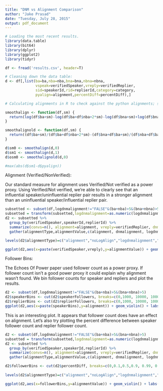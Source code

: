 ```yaml
---
title: "DNM vs Alignment Comparison"
author: "Jake Prasad"
date: "Tuesday, July 28, 2015"
output: pdf_document
---
```




```r
# Loading the most recent results.
library(data.table)
library(bit64)
library(dplyr)
library(ggplot2)
library(tidyr)

df <- fread('results.csv', header=T)
```



```r
# Cleaning down the data table:
d <- df[,list(ba=ba,nba=nba,bna=bna,nbna=nbna,
              vspeak=verifiedSpeaker,vreply=verifiedReplier,
              sid=speakerId,rid=replierId,category=category,
              pyalign=alignment,percentDiff=percentDiff),]

```


```r
# Calculating alignments in R to check against the python alignments; stop if the summary has a max absolute difference greater than 1e-05

smoothalign <- function(df,sm) {
  return(log(df$ba+sm)-log(df$ba+df$nba+2*sm)-log(df$bna+sm)+log(df$bna+df$nbna+2*sm))
} 

smoothalignold <- function(df,sm) {
  return((df$ba+sm)/(df$ba+df$nba+2*sm)-(df$bna+df$ba+sm)/(df$nba+df$ba+df$bna+df$nbna+2*sm))
}

d$sm0 <- smoothalign(d,0)
d$sm1 <- smoothalign(d,1)
d$osm0 <- smoothalignold(d,0)

#max(abs(d$sm1-d$pyalign))

```

Alignment (Verified/NonVerified):

Our standard measure for alignment uses Verified/Not verified as a power proxy. Using Verified/Not verified, we're able to clearly see that an influential speaker/uninfluential replier pair results in a stronger alignment than an uninfluential speaker/influential replier pair.

```r
subsetted <- subset(df,logdnmalignment!="FALSE"&(ba+nba)>5&(bna+nbna)>5)
subsetted = transform(subsetted,logdnmalignment=as.numeric(logdnmalignment))
d2 <- subsetted %>%
  group_by(verifiedSpeaker,speakerId,replierId) %>%
  summarize(convs=n(), alignment=alignment, vreply=verifiedReplier, dnmalignment=dnmalignment, noLogAlign=noLogAlign, logdnmalignment=logdnmalignment) %>%
  gather(alignmentType,alignmentValue,c(alignment, dnmalignment, logdnmalignment, noLogAlign))

levels(d2$alignmentType)=c("alignment","noLogAlign","logdnmalignment","dnmalignment")

ggplot(d2,aes(x=paste(verifiedSpeaker,vreply),y=alignmentValue)) + geom_violin() + labs(title="Log-Comparison of Different Alignment Formulas",x="Speaker verified?",y="Alignment") + facet_wrap(~ alignmentType, scales = "free") + stat_summary(geom="point",fun.y="mean")

```
Follower Bins:

The Echoes Of Power paper used follower count as a power proxy. If follower count isn't a good power proxy it could explain why alignment wasn't found. We bin follower counts for speaker and repliers and plot the results.

```r
d2 <- subset(df,logdnmalignment!="FALSE"&(ba+nba)>5&(bna+nbna)>5)
d2$speakerBins <- cut(d2$speakerFollowers, breaks=c(0,1000, 10000, 100000, 100000000), labels=c("Speaker Count < 10^3", "Speaker Count < 10^4", "Speaker Count < 10^5", "Speaker Count > 10^5"))
d2$replierBins <- cut(d2$replierFollowers, breaks=c(0,1000, 10000, 100000, 100000000), labels=c("< 10^3", "< 10^4", "< 10^5", "> 10^5"))
ggplot(d2,aes(x=paste(speakerBins),y=alignment)) + geom_violin() + labs(font=10, title="Speaker/Replier Follower Count (Absolute values)",x="Replier Follower Count",y="Alignment") + facet_wrap(~ replierBins) + geom_boxplot(width=.1) 


```

This is an interesting plot. It appears that follower count does have an effect on alignment. Let's also try plotting the percent difference between speaker follower count and replier follower count.

```r
d2 <- subset(df,logdnmalignment!="FALSE"&(ba+nba)>5&(bna+nbna)>5)
subsetted = transform(subsetted,logdnmalignment=as.numeric(logdnmalignment))
d2 <- subsetted %>%
  group_by(verifiedSpeaker,speakerId,replierId) %>%
  summarize(convs=n(), alignment=alignment, vreply=verifiedReplier, dnmalignment=dnmalignment, noLogAlign=noLogAlign, logdnmalignment=logdnmalignment, percentDiff=percentDiff) %>%
  gather(alignmentType,alignmentValue,c(alignment, dnmalignment, logdnmalignment, noLogAlign))

d2$followerBins <- cut(d2$percentDiff, breaks=c(0,0.1,0.5,0.9, 0.99, 0.999, 1), labels=c("<0.1","<0.5", "<0.9", "<0.99", "<0.999", "<1"))
 
levels(d2$alignmentType)=c("alignment","noLogAlign","logdnmalignment","dnmalignment")

ggplot(d2,aes(x=followerBins,y=alignmentValue)) + geom_violin() + labs(title="Speaker/Replier Follower Count Percent Difference",x="Percent Difference between Speaker Follower Count and Replier Follower Count",y="Alignment") + facet_wrap(~ alignmentType, scales = "free") + geom_boxplot(width=.1) 
```

